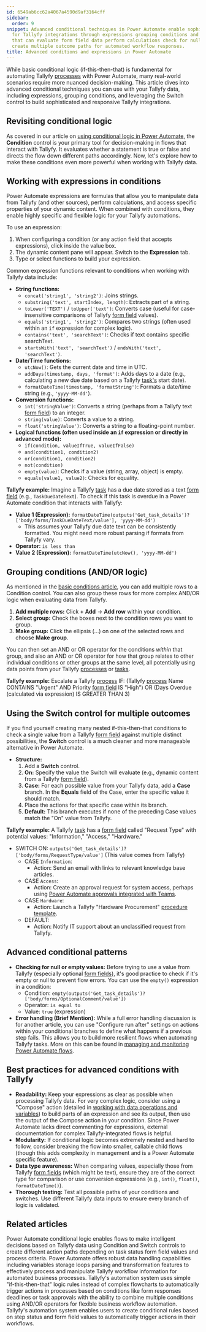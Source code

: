 ```yaml
---
id: 6549ab6cc62a4067a4590d9af3164cff
sidebar:
  order: 9
snippet: Advanced conditional techniques in Power Automate enable sophisticated decision-making
  for Tallyfy integrations through expressions grouping conditions and Switch controls
  that can evaluate form field data perform calculations check for null values and
  create multiple outcome paths for automated workflow responses.
title: Advanced conditions and expressions in Power Automate
---
```


While basic conditional logic (if-this-then-that) is fundamental for automating Tallyfy [processes](/products/pro/tracking-and-tasks/processes/) with Power Automate, many real-world scenarios require more nuanced decision-making. This article dives into advanced conditional techniques you can use with your Tallyfy data, including expressions, grouping conditions, and leveraging the Switch control to build sophisticated and responsive Tallyfy integrations.

## Revisiting conditional logic

As covered in our article on [using conditional logic in Power Automate](/products/pro/integrations/middleware/power-automate/using-conditional-logic-in-power-automate/), the **Condition** control is your primary tool for decision-making in flows that interact with Tallyfy. It evaluates whether a statement is true or false and directs the flow down different paths accordingly. Now, let's explore how to make these conditions even more powerful when working with Tallyfy data.

## Working with expressions in conditions

Power Automate expressions are formulas that allow you to manipulate data from Tallyfy (and other sources), perform calculations, and access specific properties of your dynamic content. When combined with conditions, they enable highly specific and flexible logic for your Tallyfy automations.

To use an expression:
1.  When configuring a condition (or any action field that accepts expressions), click inside the value box.
2.  The dynamic content pane will appear. Switch to the **Expression** tab.
3.  Type or select functions to build your expression.



Common expression functions relevant to conditions when working with Tallyfy data include:

*   **String functions:**
    *   `concat('string1', 'string2')`: Joins strings.
    *   `substring('text', startIndex, length)`: Extracts part of a string.
    *   `toLower('TEXT')` / `toUpper('text')`: Converts case (useful for case-insensitive comparisons of Tallyfy [form field](/products/pro/tracking-and-tasks/tasks/what-are-form-fields-in-tallyfy/) values).
    *   `equals('string1', 'string2')`: Compares two strings (often used within an `if` expression for complex logic).
    *   `contains('text', 'searchText')`: Checks if text contains specific searchText.
    *   `startsWith('text', 'searchText')` / `endsWith('text', 'searchText')`.
*   **Date/Time functions:**
    *   `utcNow()`: Gets the current date and time in UTC.
    *   `addDays(timestamp, days, 'format')`: Adds days to a date (e.g., calculating a new due date based on a Tallyfy [task's](/products/pro/tracking-and-tasks/tasks/) start date).
    *   `formatDateTime(timestamp, 'formatString')`: Formats a date/time string (e.g., `'yyyy-MM-dd'`).
*   **Conversion functions:**
    *   `int('stringValue')`: Converts a string (perhaps from a Tallyfy text [form field](/products/pro/tracking-and-tasks/tasks/what-are-form-fields-in-tallyfy/)) to an integer.
    *   `string(value)`: Converts a value to a string.
    *   `float('stringValue')`: Converts a string to a floating-point number.
*   **Logical functions (often used inside an `if` expression or directly in advanced mode):**
    *   `if(condition, valueIfTrue, valueIfFalse)`
    *   `and(condition1, condition2)`
    *   `or(condition1, condition2)`
    *   `not(condition)`
    *   `empty(value)`: Checks if a value (string, array, object) is empty.
    *   `equals(value1, value2)`: Checks for equality.

**Tallyfy example:**
Imagine a Tallyfy [task](/products/pro/tracking-and-tasks/tasks/) has a due date stored as a text [form field](/products/pro/tracking-and-tasks/tasks/what-are-form-fields-in-tallyfy/) (e.g., `TaskDueDateText`). To check if this task is overdue in a Power Automate condition that interacts with Tallyfy:

*   **Value 1 (Expression):** `formatDateTime(outputs('Get_task_details')?['body/forms/TaskDueDateText/value'], 'yyyy-MM-dd')`
    *   This assumes your Tallyfy due date text can be consistently formatted. You might need more robust parsing if formats from Tallyfy vary.
*   **Operator:** `is less than`
*   **Value 2 (Expression):** `formatDateTime(utcNow(), 'yyyy-MM-dd')`

## Grouping conditions (AND/OR logic)

As mentioned in the [basic conditions article](/products/pro/integrations/middleware/power-automate/using-conditional-logic-in-power-automate/), you can add multiple rows to a Condition control. You can also group these rows for more complex AND/OR logic when evaluating data from Tallyfy.

1.  **Add multiple rows:** Click **+ Add** -> **Add row** within your condition.
2.  **Select group:** Check the boxes next to the condition rows you want to group.
3.  **Make group:** Click the ellipsis (...) on one of the selected rows and choose **Make group**.



You can then set an AND or OR operator for the conditions *within* that group, and also an AND or OR operator for how that group relates to other individual conditions or other groups at the same level, all potentially using data points from your Tallyfy [processes](/products/pro/tracking-and-tasks/processes/) or [tasks](/products/pro/tracking-and-tasks/tasks/).

**Tallyfy example:** Escalate a Tallyfy [process](/products/pro/tracking-and-tasks/processes/) IF:
(Tallyfy [process](/products/pro/tracking-and-tasks/processes/) Name CONTAINS "Urgent" AND Priority [form field](/products/pro/tracking-and-tasks/tasks/what-are-form-fields-in-tallyfy/) IS "High")
OR
(Days Overdue (calculated via expression) IS GREATER THAN 3)

## Using the Switch control for multiple outcomes

If you find yourself creating many nested if-this-then-that conditions to check a single value from a Tallyfy [form field](/products/pro/tracking-and-tasks/tasks/what-are-form-fields-in-tallyfy/) against multiple distinct possibilities, the **Switch** control is a much cleaner and more manageable alternative in Power Automate.

*   **Structure:**
    1.  Add a **Switch** control.
    2.  **On:** Specify the value the Switch will evaluate (e.g., dynamic content from a Tallyfy [form field](/products/pro/tracking-and-tasks/tasks/what-are-form-fields-in-tallyfy/)).
    3.  **Case:** For each possible value from your Tallyfy data, add a **Case** branch. In the **Equals** field of the Case, enter the specific value it should match.
    4.  Place the actions for that specific case within its branch.
    5.  **Default:** This branch executes if none of the preceding Case values match the "On" value from Tallyfy.



**Tallyfy example:** A Tallyfy [task](/products/pro/tracking-and-tasks/tasks/) has a [form field](/products/pro/tracking-and-tasks/tasks/what-are-form-fields-in-tallyfy/) called "Request Type" with potential values: "Information," "Access," "Hardware."

*   SWITCH ON: `outputs('Get_task_details')?['body/forms/RequestType/value']` (This value comes from Tallyfy)
    *   CASE `Information`:
        *   Action: Send an email with links to relevant knowledge base articles.
    *   CASE `Access`:
        *   Action: Create an approval request for system access, perhaps using [Power Automate approvals integrated with Teams](/products/pro/integrations/middleware/power-automate/integrating-power-automate-approvals-with-microsoft-teams/).
    *   CASE `Hardware`:
        *   Action: Launch a Tallyfy "Hardware Procurement" [procedure template](/products/pro/documenting/templates/).
    *   DEFAULT:
        *   Action: Notify IT support about an unclassified request from Tallyfy.

## Advanced conditional patterns

*   **Checking for null or empty values:** Before trying to use a value from Tallyfy (especially optional [form fields](/products/pro/tracking-and-tasks/tasks/what-are-form-fields-in-tallyfy/)), it's good practice to check if it's empty or null to prevent flow errors. You can use the `empty()` expression in a condition:
    *   Condition: `empty(outputs('Get_task_details')?['body/forms/OptionalComment/value'])`
    *   Operator: `is equal to`
    *   Value: `true` (expression)
*   **Error handling (Brief Mention):** While a full error handling discussion is for another article, you can use "Configure run after" settings on actions within your conditional branches to define what happens if a previous step fails. This allows you to build more resilient flows when automating Tallyfy tasks. More on this can be found in [managing and monitoring Power Automate flows](/products/pro/integrations/middleware/power-automate/managing-and-monitoring-power-automate-flows/).

## Best practices for advanced conditions with Tallyfy

*   **Readability:** Keep your expressions as clear as possible when processing Tallyfy data. For very complex logic, consider using a "Compose" action (detailed in [working with data operations and variables](/products/pro/integrations/middleware/power-automate/working-with-data-operations-and-variables/)) to build parts of an expression and see its output, then use the output of the Compose action in your condition. Since Power Automate lacks direct commenting for expressions, external documentation for complex Tallyfy-integrated flows is helpful.
*   **Modularity:** If conditional logic becomes extremely nested and hard to follow, consider breaking the flow into smaller, callable child flows (though this adds complexity in management and is a Power Automate specific feature).
*   **Data type awareness:** When comparing values, especially those from Tallyfy [form fields](/products/pro/tracking-and-tasks/tasks/what-are-form-fields-in-tallyfy/) (which might be text), ensure they are of the correct type for comparison or use conversion expressions (e.g., `int()`, `float()`, `formatDateTime()`).
*   **Thorough testing:** Test all possible paths of your conditions and switches. Use different Tallyfy data inputs to ensure every branch of logic is validated.


## Related articles
<CardGrid>
<LinkTitleCard header="<b>Power Automate > Using conditional logic in Power Automate</b>" href="/products/pro/integrations/middleware/power-automate/using-conditional-logic-in-power-automate/" > Power Automate conditional logic enables flows to make intelligent decisions based on Tallyfy data using Condition and Switch controls to create different action paths depending on task status form field values and process criteria. </LinkTitleCard>
<LinkTitleCard header="<b>Power Automate > Working with data operations and variables in Power Automate</b>" href="/products/pro/integrations/middleware/power-automate/working-with-data-operations-and-variables/" > Power Automate offers robust data handling capabilities including variables storage loops parsing and transformation features to effectively process and manipulate Tallyfy workflow information for automated business processes. </LinkTitleCard>
<LinkTitleCard header="<b>Automations > Logic operations explained</b>" href="/products/pro/documenting/templates/automations/logic-explained/" > Tallyfy's automation system uses simple "if-this-then-that" logic rules instead of complex flowcharts to automatically trigger actions in processes based on conditions like form responses deadlines or task approvals with the ability to combine multiple conditions using AND/OR operators for flexible business workflow automation. </LinkTitleCard>
<LinkTitleCard header="<b>Conditionals > Conditionals (IF) explained</b>" href="/products/pro/documenting/templates/automations/conditionals/conditionals-explained/" > Tallyfy's automation system enables users to create conditional rules based on step status and form field values to automatically trigger actions in their workflows. </LinkTitleCard>
</CardGrid>